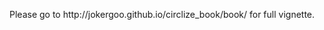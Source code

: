 <!--
%\VignetteEngine{knitr}
%\VignetteIndexEntry{circlize vignette}
-->

Please go to http://jokergoo.github.io/circlize_book/book/ for full vignette.
